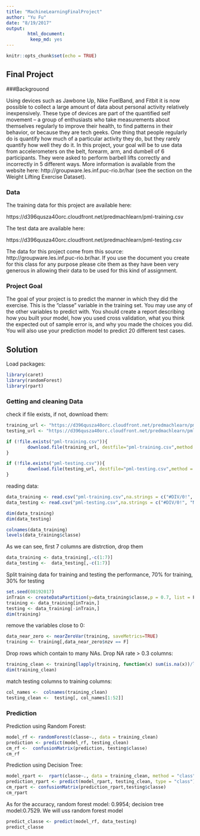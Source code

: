 ```yaml
---
title: "MachineLearningFinalProject"
author: "Yu Fu"
date: "8/19/2017"
output: 
        html_document:
         keep_md: yes
---
```


```r
knitr::opts_chunk$set(echo = TRUE)
```

## Final Project 

###Backgrouond

Using devices such as Jawbone Up, Nike FuelBand, and Fitbit it is now possible to collect a large amount of data about personal activity relatively inexpensively. These type of devices are part of the quantified self movement – a group of enthusiasts who take measurements about themselves regularly to improve their health, to find patterns in their behavior, or because they are tech geeks. One thing that people regularly do is quantify how much of a particular activity they do, but they rarely quantify how well they do it. In this project, your goal will be to use data from accelerometers on the belt, forearm, arm, and dumbell of 6 participants. They were asked to perform barbell lifts correctly and incorrectly in 5 different ways. More information is available from the website here: http://groupware.les.inf.puc-rio.br/har (see the section on the Weight Lifting Exercise Dataset).


### Data

The training data for this project are available here:

https://d396qusza40orc.cloudfront.net/predmachlearn/pml-training.csv

The test data are available here:

https://d396qusza40orc.cloudfront.net/predmachlearn/pml-testing.csv

The data for this project come from this source: http://groupware.les.inf.puc-rio.br/har. If you use the document you create for this class for any purpose please cite them as they have been very generous in allowing their data to be used for this kind of assignment.

### Project Goal

The goal of your project is to predict the manner in which they did the exercise. This is the "classe" variable in the training set. You may use any of the other variables to predict with. You should create a report describing how you built your model, how you used cross validation, what you think the expected out of sample error is, and why you made the choices you did. You will also use your prediction model to predict 20 different test cases.


## Solution

Load packages:
```r
library(caret)
library(randomForest)
library(rpart)

```

### Getting and cleaning Data
check if file exists, if not, download them:
```r
training_url <- "https://d396qusza40orc.cloudfront.net/predmachlearn/pml-training.csv"
testing_url <- "https://d396qusza40orc.cloudfront.net/predmachlearn/pml-testing.csv"

if (!file.exists("pml-training.csv")){
        download.file(training_url, destfile="pml-training.csv",method = "auto")
}

if (!file.exists("pml-testing.csv")){
        download.file(testing_url, destfile="pml-testing.csv",method = "auto")
}

```

reading data:
```r
data_training <- read.csv("pml-training.csv",na.strings = c("#DIV/0!", "NA"))
data_testing <- read.csv("pml-testing.csv",na.strings = c("#DIV/0!", "NA"))

dim(data_training)
dim(data_testing)

colnames(data_training)
levels(data_training$classe)
```

As we can see, first 7 columns are distrction, drop them
```r
data_training <- data_training[,-c(1:7)]
data_testing <-  data_testing[,-c(1:7)]
```

Split training data for training and testing the performance, 70% for training, 30% for testing
```r
set.seed(08192017)
inTrain <- createDataPartition(y=data_training$classe,p = 0.7, list = F)
training <- data_training[inTrain,]
testing <- data_training[-inTrain,]
dim(training)
```

remove the variables close to 0:
```r
data_near_zero <- nearZeroVar(training, saveMetrics=TRUE)
training <- training[,data_near_zero$nzv == F]
```


Drop rows which contain to many NAs. Drop NA rate > 0.3 columns:
```r
training_clean <- training[lapply(training, function(x) sum(is.na(x))/length(x))< 0.7]
dim(training_clean)
```


match testing columns to training columns:
```r
col_names <-  colnames(training_clean)
testing_clean <-  testing[, col_names[1:52]]
```


### Prediction


Prediction using Random Forest:
```r
model_rf <- randomForest(classe~., data = training_clean)
prediction <- predict(model_rf, testing_clean)
cm_rf <-  confusionMatrix(prediction, testing$classe)
cm_rf
```


Prediction using Decision Tree:
```r
model_rpart <-  rpart(classe~., data = training_clean, method = "class")
prediction_rpart <- predict(model_rpart, testing_clean, type = "class")
cm_rpart <- confusionMatrix(prediction_rpart,testing$classe)
cm_rpart
```

As for the accuracy, random forest model: 0.9954; decision tree model:0.7529.
We will uss random forest model

```r
predict_classe <- predict(model_rf, data_testing)
predict_classe
```


